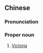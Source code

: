 {{also|维多利亚}}
==Chinese==
{{zh-forms|s=维多利亚|gloss=-}}

===Pronunciation===
{{zh-pron
|m=Wéiduōlìyà
|cat=pn
}}

===Proper noun===
{{zh-proper noun}}

# [[Victoria]] {{gloss|personal or place name}}